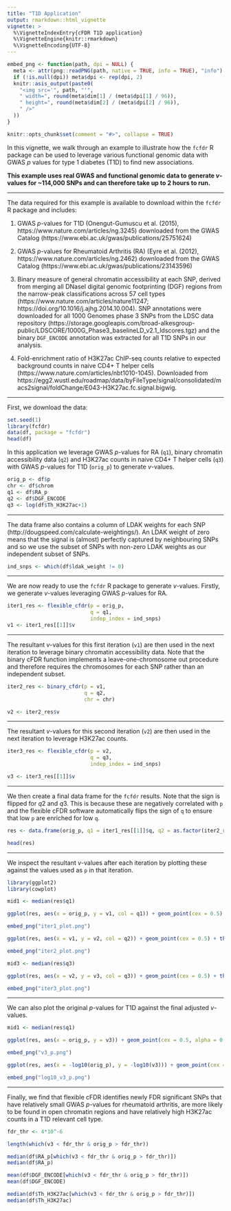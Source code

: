 ```yaml
---
title: "T1D Application"
output: rmarkdown::html_vignette
vignette: >
  %\VignetteIndexEntry{cFDR T1D application}
  %\VignetteEngine{knitr::rmarkdown}
  %\VignetteEncoding{UTF-8}
---
```


```r
embed_png <- function(path, dpi = NULL) {
  meta <- attr(png::readPNG(path, native = TRUE, info = TRUE), "info")
  if (!is.null(dpi)) meta$dpi <- rep(dpi, 2)
  knitr::asis_output(paste0(
    "<img src='", path, "'",
    " width=", round(meta$dim[1] / (meta$dpi[1] / 96)),
    " height=", round(meta$dim[2] / (meta$dpi[2] / 96)),
    " />"
  ))
}

knitr::opts_chunk$set(comment = "#>", collapse = TRUE)
```

In this vignette, we walk through an example to illustrate how the `fcfdr` R package can be used to leverage various functional genomic data with GWAS $p$ values for type 1 diabetes (T1D) to find new associations.

**This example uses real GWAS and functional genomic data to generate $v$-values for ~114,000 SNPs and can therefore take up to 2 hours to run.**

---

The data required for this example is available to download within the `fcfdr` R package and includes:

1. GWAS $p$-values for T1D (Onengut-Gumuscu et al. (2015), https://www.nature.com/articles/ng.3245) downloaded from the GWAS Catalog (https://www.ebi.ac.uk/gwas/publications/25751624)

2. GWAS $p$-values for Rheumatoid Arthritis (RA) (Eyre et al. (2012), https://www.nature.com/articles/ng.2462) downloaded from the GWAS Catalog (https://www.ebi.ac.uk/gwas/publications/23143596)

3. Binary measure of general chromatin accessibility at each SNP, derived from merging all DNaseI digital genomic footprinting (DGF) regions from the narrow-peak classifications across 57 cell types (https://www.nature.com/articles/nature11247; https://doi.org/10.1016/j.ajhg.2014.10.004). SNP annotations were downloaded for all 1000 Genomes phase 3 SNPs from the LDSC data repository (https://storage.googleapis.com/broad-alkesgroup-public/LDSCORE/1000G_Phase3_baselineLD_v2.1_ldscores.tgz) and the binary `DGF_ENCODE` annotation was extracted for all T1D SNPs in our analysis.

4. Fold-enrichment ratio of H3K27ac ChIP-seq counts relative to expected background counts in naive CD4+ T helper cells (https://www.nature.com/articles/nbt1010-1045). Downloaded from https://egg2.wustl.edu/roadmap/data/byFileType/signal/consolidated/macs2signal/foldChange/E043-H3K27ac.fc.signal.bigwig.

---

First, we download the data:

```r
set.seed(1)
library(fcfdr)
data(df, package = "fcfdr")
head(df)
```

In this application we leverage GWAS $p$-values for RA (`q1`), binary chromatin accessibility data (`q2`) and H3K27ac counts in naive CD4+ T helper cells (`q3`) with GWAS $p$-values for T1D (`orig_p`) to generate $v$-values. 

```r
orig_p <- df$p
chr <- df$chrom
q1 <- df$RA_p
q2 <- df$DGF_ENCODE
q3 <- log(df$Th_H3K27ac+1)
```

---

The data frame also contains a column of LDAK weights for each SNP (http://dougspeed.com/calculate-weightings/). An LDAK weight of zero means that the signal is (almost) perfectly captured by neighbouring SNPs and so we use the subset of SNPs with non-zero LDAK weights as our independent subset of SNPs.

```r
ind_snps <- which(df$ldak_weight != 0)
```

---

We are now ready to use the `fcfdr` R package to generate $v$-values. Firstly, we generate $v$-values leveraging GWAS $p$-values for RA. 

```r
iter1_res <- flexible_cfdr(p = orig_p, 
                           q = q1, 
                           indep_index = ind_snps)
v1 <- iter1_res[[1]]$v
```

---

The resultant $v$-values for this first iteration (`v1`) are then used in the next iteration to leverage binary chromatin accessibility data. Note that the binary cFDR function implements a leave-one-chromosome out procedure and therefore requires the chromosomes for each SNP rather than an independent subset.

```r
iter2_res <- binary_cfdr(p = v1,
                         q = q2,
                         chr = chr)

v2 <- iter2_res$v
```

---

The resultant $v$-values for this second iteration (`v2`) are then used in the next iteration to leverage H3K27ac counts.

```r
iter3_res <- flexible_cfdr(p = v2, 
                           q = q3, 
                           indep_index = ind_snps)

v3 <- iter3_res[[1]]$v
```

---

We then create a final data frame for the `fcfdr` results. Note that the sign is flipped for $q2$ and $q3$. This is because these are negatively correlated with `p` and the flexible cFDR software automatically flips the sign of `q` to ensure that low `p` are enriched for low `q`.

```r
res <- data.frame(orig_p, q1 = iter1_res[[1]]$q, q2 = as.factor(iter2_res$q), q3 = iter3_res[[1]]$q, v1, v2, v3)

head(res)
```

---

We inspect the resultant $v$-values after each iteration by plotting these against the values used as `p` in that iteration.

```r
library(ggplot2)
library(cowplot)

mid1 <- median(res$q1)

ggplot(res, aes(x = orig_p, y = v1, col = q1)) + geom_point(cex = 0.5) + theme_cowplot(12) + background_grid(major = "xy", minor = "none") + geom_abline(intercept = 0, slope = 1,  linetype="dashed") + xlab("P") + ylab("V1") + ggtitle(paste0("Iteration 1")) + scale_color_gradient2(midpoint = mid1, low = "blue", mid = "white", high = "red", space = "Lab")
```

```r
embed_png("iter1_plot.png")
```

```r
ggplot(res, aes(x = v1, y = v2, col = q2)) + geom_point(cex = 0.5) + theme_cowplot(12) + background_grid(major = "xy", minor = "none") + geom_abline(intercept = 0, slope = 1,  linetype="dashed") + xlab("V1") + ylab("V2") + ggtitle(paste0("Iteration 2"))
```

```r
embed_png("iter2_plot.png")
```

```r
mid3 <- median(res$q3)

ggplot(res, aes(x = v2, y = v3, col = q3)) + geom_point(cex = 0.5) + theme_cowplot(12) + background_grid(major = "xy", minor = "none") + geom_abline(intercept = 0, slope = 1,  linetype="dashed") + xlab("V2") + ylab("V3") + ggtitle(paste0("Iteration 3")) + scale_color_gradient2(midpoint = mid3, low = "blue", mid = "white", high = "red", space = "Lab")
```

```r
embed_png("iter3_plot.png")
```

---

We can also plot the original $p$-values for T1D against the final adjusted $v$-values.

```r
mid1 <- median(res$q1)

ggplot(res, aes(x = orig_p, y = v3)) + geom_point(cex = 0.5, alpha = 0.5) + theme_cowplot(12) + background_grid(major = "xy", minor = "none") + geom_abline(intercept = 0, slope = 1,  linetype="dashed", col = "red") + xlab("P") + ylab("V3") + ggtitle(paste0("V3 against original p-values"))
```

```r
embed_png("v3_p.png")
```

```r
ggplot(res, aes(x = -log10(orig_p), y = -log10(v3))) + geom_point(cex = 0.5, alpha = 0.5) + theme_cowplot(12) + background_grid(major = "xy", minor = "none") + geom_abline(intercept = 0, slope = 1,  linetype="dashed", col = "red") + xlab("P (-log10)") + ylab("V3 (-log10)") + ggtitle(paste0("V3 against original p-values (-log10)")) + coord_cartesian(ylim = c(0,10), xlim = c(0,10))
```

```r
embed_png("log10_v3_p.png")
```

---

Finally, we find that flexible cFDR identifies newly FDR significant SNPs that have relatively small GWAS $p$-values for rheumatoid arthritis, are more likely to be found in open chromatin regions and have relatively high H3K27ac counts in a T1D relevant cell type.

```r
fdr_thr <- 4*10^-6

length(which(v3 < fdr_thr & orig_p > fdr_thr))

median(df$RA_p[which(v3 < fdr_thr & orig_p > fdr_thr)])
median(df$RA_p)

mean(df$DGF_ENCODE[which(v3 < fdr_thr & orig_p > fdr_thr)])
mean(df$DGF_ENCODE)

median(df$Th_H3K27ac[which(v3 < fdr_thr & orig_p > fdr_thr)])
median(df$Th_H3K27ac)
```
